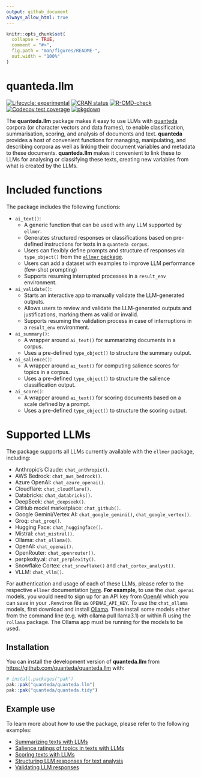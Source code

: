 ```yaml
---
output: github_document
always_allow_html: true
---
```


<!-- README.md is generated from README.Rmd. Please edit that file -->

```r
knitr::opts_chunk$set(
  collapse = TRUE,
  comment = "#>",
  fig.path = "man/figures/README-",
  out.width = "100%"
)
```

# quanteda.llm

<!-- badges: start -->
[![Lifecycle: experimental](https://img.shields.io/badge/lifecycle-experimental-orange.svg)](https://lifecycle.r-lib.org/articles/stages.html#experimental)
[![CRAN status](https://www.r-pkg.org/badges/version/quanteda.llm)](https://CRAN.R-project.org/package=quanteda.llm)
[![R-CMD-check](https://github.com/quanteda/quanteda.llm/actions/workflows/R-CMD-check.yaml/badge.svg)](https://github.com/quanteda/quanteda.llm/actions/workflows/R-CMD-check.yaml)
[![Codecov test coverage](https://codecov.io/gh/quanteda/quanteda.llm/graph/badge.svg)](https://app.codecov.io/gh/quanteda/quanteda.llm)
[![pkgdown](https://img.shields.io/badge/pkgdown-site-blue)](https://quanteda.github.io/quanteda.llm/)
<!-- badges: end -->

The **quanteda.llm** package makes it easy to use LLMs with [quanteda](https://quanteda.io/) corpora (or character vectors and data frames), to enable classification, summarisation, scoring, and analysis of documents and text. **quanteda** provides a host of convenient functions for managing, manipulating, and describing corpora as well as linking their document variables and metadata to these documents.  **quanteda.llm** makes it convenient to link these to LLMs for analysing or classifying these texts, creating new variables from what is created by the LLMs.



# Included functions

The package includes the following functions:

- `ai_text()`: 
  - A generic function that can be used with any LLM supported by
`ellmer`.
  - Generates structured responses or classifications based on pre-defined instructions
for texts in a `quanteda corpus`. 
  - Users can flexibly define prompts and structure of responses via 
  `type_object()` from the [`ellmer` package](https://ellmer.tidyverse.org/articles/structured-data.html).
  - Users can add a dataset with examples to improve LLM performance (few-shot prompting)
  - Supports resuming interrupted processes in a `result_env` environment.
  
- `ai_validate()`: 
  - Starts an interactive app to manually validate the
  LLM-generated outputs.
  - Allows users to review and validate the LLM-generated outputs and justifications, marking them as valid or invalid.
  - Supports resuming the validation process in case of interruptions in a `result_env` environment.
  
- `ai_summary()`:
  - A wrapper around `ai_text()` for summarizing documents in a corpus.
  - Uses a pre-defined `type_object()` to structure the summary output.
  
- `ai_salience()`:
  - A wrapper around `ai_text()` for computing salience scores for topics in a corpus.
  - Uses a pre-defined `type_object()` to structure the salience classification output.
  
- `ai_score()`:
  - A wrapper around `ai_text()` for scoring documents based on a scale defined by a prompt.
  - Uses a pre-defined `type_object()` to structure the scoring output.

# Supported LLMs

The package supports all LLMs currently available with the `ellmer`
package, including:

- Anthropic’s Claude: `chat_anthropic()`.
- AWS Bedrock: `chat_aws_bedrock()`.
- Azure OpenAI: `chat_azure_openai()`.
- Cloudflare: `chat_cloudflare()`.
- Databricks: `chat_databricks()`.
- DeepSeek: `chat_deepseek()`.
- GitHub model marketplace: `chat_github()`.
- Google Gemini/Vertex AI: `chat_google_gemini()`,
  `chat_google_vertex()`.
- Groq: `chat_groq()`.
- Hugging Face: `chat_huggingface()`.
- Mistral: `chat_mistral()`.
- Ollama: `chat_ollama()`.
- OpenAI: `chat_openai()`.
- OpenRouter: `chat_openrouter()`.
- perplexity.ai: `chat_perplexity()`.
- Snowflake Cortex: `chat_snowflake()` and `chat_cortex_analyst()`.
- VLLM: `chat_vllm()`.

For authentication and usage of each of these LLMs, please refer to the
respective `ellmer` documentation
[here](https://ellmer.tidyverse.org/reference/index.html). **For
example,** to use the `chat_openai` models, you would need to sign up for an
API key from [OpenAI](https://platform.openai.com/playground/prompts) which you can save in your `.Renviron` file as
`OPENAI_API_KEY`. To use the `chat_ollama` models, first download and install
[Ollama](https://ollama.com/). Then install some models either from the
command line (e.g. with ollama pull llama3.1) or within R using the
`rollama` package. The Ollama app must be running for the models to be
used. 

## Installation

You can install the development version of **quanteda.llm** from
<https://github.com/quanteda/quanteda.llm> with:

```r
# install.packages("pak")
pak::pak("quanteda/quanteda.llm")
pak::pak("quanteda/quanteda.tidy")
```

## Example use

To learn more about how to use the package, please refer to the following examples:

- [Summarizing texts with LLMs](https://quanteda.github.io/quanteda.llm/articles/pkgdown/examples/summarizing.html)
- [Salience ratings of topics in texts with LLMs](https://quanteda.github.io/quanteda.llm/articles/pkgdown/examples/salience.html)
- [Scoring texts with LLMs](https://quanteda.github.io/quanteda.llm/articles/pkgdown/examples/scoring.html)
- [Structuring LLM responses for text analysis](https://quanteda.github.io/quanteda.llm/articles/pkgdown/examples/structuring.html)
- [Validating LLM responses](https://quanteda.github.io/quanteda.llm/articles/pkgdown/examples/validating.html)



